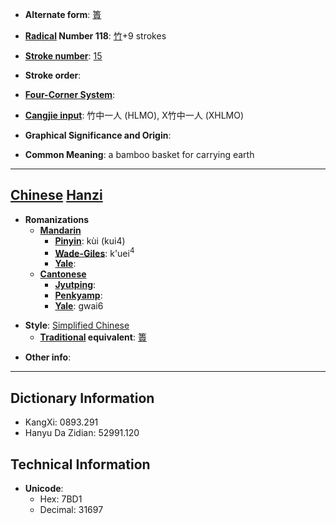 * '''Alternate form''': [[簣]]

* '''[[Wiktionary:Chinese radical index| Radical]] Number 118''': [[Wiktionary:Chinese radical index 竹|竹]]+9 strokes

* '''[[Wiktionary:Chinese total strokes index|Stroke number]]''': [[Wiktionary:Chinese total strokes index 15|15]]

* '''Stroke order''': 

* '''[[Wiktionary:Chinese four corner index|Four-Corner System]]''': 

* '''[[Wiktionary:Chinese Cangjie index|Cangjie input]]''': 竹中一人 (HLMO), X竹中一人 (XHLMO)

* '''Graphical Significance and Origin''': 

* '''Common Meaning''': a bamboo basket for carrying earth

----

== [[Chinese]] [[Hanzi]] ==

* '''Romanizations'''
** '''[[Mandarin]]'''
*** '''[[Pinyin]]''': kùi (kui4)
*** '''[[Wade-Giles]]''': k'uei<sup>4</sup>
*** '''[[Yale]]''': 
** '''[[Cantonese]]'''
*** '''[[Jyutping]]''':
*** '''[[Penkyamp]]''': 
*** '''[[Yale]]''': gwai6

* '''Style''': [[Simplified Chinese]] 
** '''[[Traditional Chinese|Traditional]] equivalent''': [[簣]]

* '''Other info''': 

----

== Dictionary Information ==

* KangXi: 0893.291
* Hanyu Da Zidian: 52991.120

== Technical Information ==

* '''Unicode''':
** Hex: 7BD1
** Decimal: 31697